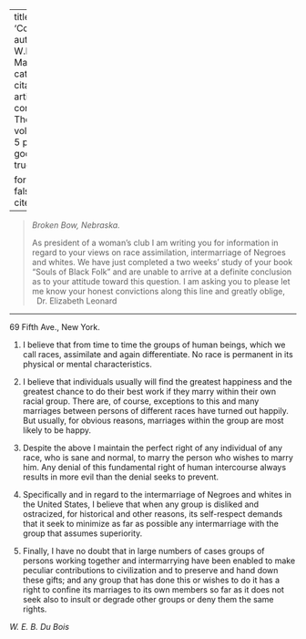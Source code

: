 
---
title: 'Correspondence'
author: Du Bois, W.E.B.
date: Mar. 1926
categories: 
  - ""
citation: 
  type: article-journal
  container-title: The Crisis
  volume: 31
  issue: 5
  page: 218
google-scholar: true

format:
  html:
    toc: false
    appendix-cite-as: display
---


> *Broken Bow, Nebraska.* <p> As president of a woman's club I am writing you for information in regard to your views on race assimilation, intermarriage of Negroes and whites. We have just completed a two weeks' study of your book "Souls of Black Folk" and are unable to arrive at a definite conclusion as to your attitude toward this question. I am asking you to please let me know your honest convictions along this line and greatly oblige,  
>&nbsp;
> Dr. Elizabeth Leonard

---

69 Fifth Ave., New York.

 1. I believe that from time to time the groups of human beings, which we call races, assimilate and again differentiate. No race is permanent in its physical or mental characteristics.

2. I believe that individuals usually will find the greatest happiness and the greatest chance to do their best work if they marry within their own racial group. There are, of course, exceptions to this and many marriages between persons of different races have turned out happily. But usually, for obvious reasons, marriages within the group are most likely to be happy.

3. Despite the above I maintain the perfect right of any individual of any race, who is sane and normal, to marry the person who wishes to marry him. Any denial of this fundamental right of human intercourse always results in more evil than the denial seeks to prevent.

4. Specifically and in regard to the intermarriage of Negroes and whites in the United States, I believe that when any group is disliked and ostracized, for historical and other reasons, its self-respect demands that it seek to minimize as far as possible any intermarriage with the group that assumes superiority.

5. Finally, I have no doubt that in large numbers of cases groups of persons working together and intermarrying have been enabled to make peculiar contributions to civilization and to preserve and hand down these gifts; and any group that has done this or wishes to do it has a right to confine its marriages to its own members so far as it does not seek also to insult or degrade other groups or deny them the same rights.

*W. E. B. Du Bois*

